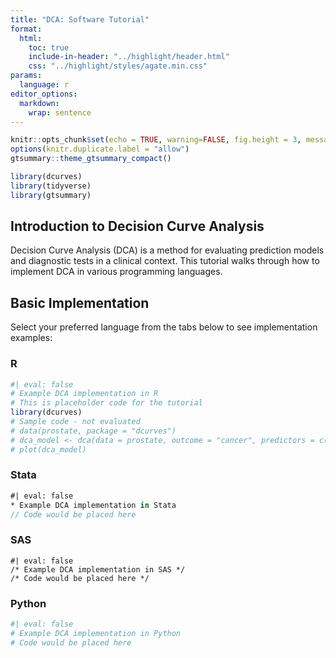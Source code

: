 ```yaml
---
title: "DCA: Software Tutorial"
format: 
  html:
    toc: true
    include-in-header: "../highlight/header.html"
    css: "../highlight/styles/agate.min.css"
params:
  language: r
editor_options: 
  markdown: 
    wrap: sentence
---
```


```r
knitr::opts_chunk$set(echo = TRUE, warning=FALSE, fig.height = 3, message = FALSE)
options(knitr.duplicate.label = "allow")
gtsummary::theme_gtsummary_compact()

library(dcurves)
library(tidyverse)
library(gtsummary)
```

## Introduction to Decision Curve Analysis

Decision Curve Analysis (DCA) is a method for evaluating prediction models and diagnostic tests in a clinical context. This tutorial walks through how to implement DCA in various programming languages.

## Basic Implementation

Select your preferred language from the tabs below to see implementation examples:

:::{.panel-tabset}
### R

```r
#| eval: false
# Example DCA implementation in R
# This is placeholder code for the tutorial
library(dcurves)
# Sample code - not evaluated
# data(prostate, package = "dcurves")
# dca_model <- dca(data = prostate, outcome = "cancer", predictors = c("psa", "cancerpredmarker"))
# plot(dca_model)
```

### Stata

```stata
#| eval: false
* Example DCA implementation in Stata
// Code would be placed here
```

### SAS

```sas
#| eval: false
/* Example DCA implementation in SAS */
/* Code would be placed here */
```

### Python

```python
#| eval: false
# Example DCA implementation in Python
# Code would be placed here
```
::: 